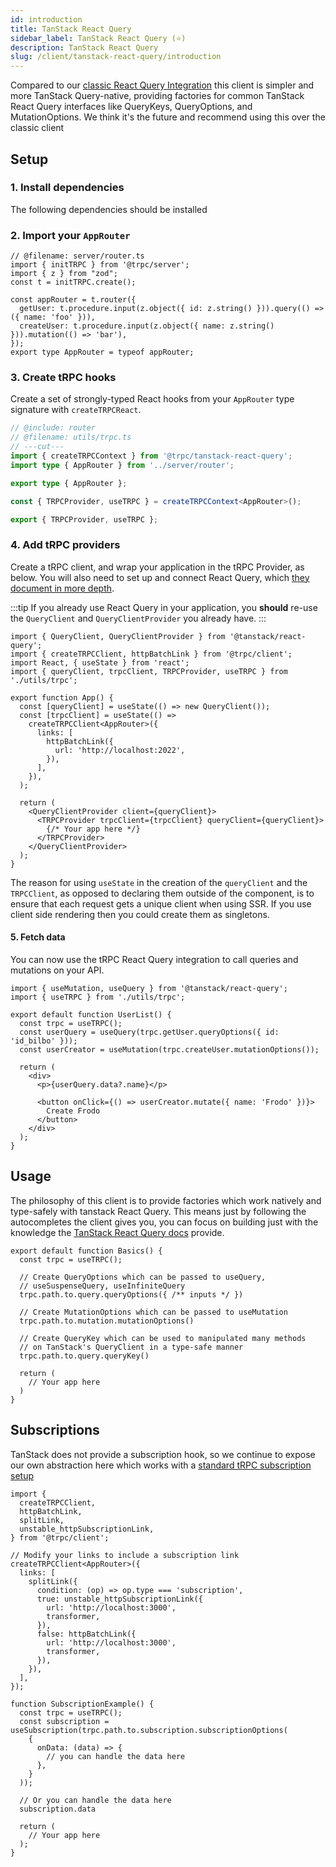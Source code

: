 ```yaml
---
id: introduction
title: TanStack React Query
sidebar_label: TanStack React Query (⭐️)
description: TanStack React Query
slug: /client/tanstack-react-query/introduction
---
```


Compared to our [classic React Query Integration](/docs/client/react) this client is simpler and more TanStack Query-native, providing factories for common TanStack React Query interfaces like QueryKeys, QueryOptions, and MutationOptions. We think it's the future and recommend using this over the classic client

## Setup

### 1. Install dependencies

The following dependencies should be installed


<InstallSnippet pkgs="@trpc/server@next @trpc/client@next @trpc/tanstack-react-query@next @tanstack/react-query@latest" />

### 2. Import your `AppRouter`

```twoslash include router
// @filename: server/router.ts
import { initTRPC } from '@trpc/server';
import { z } from "zod";
const t = initTRPC.create();

const appRouter = t.router({
  getUser: t.procedure.input(z.object({ id: z.string() })).query(() => ({ name: 'foo' })),
  createUser: t.procedure.input(z.object({ name: z.string() })).mutation(() => 'bar'),
});
export type AppRouter = typeof appRouter;
```


<ImportAppRouter />

### 3. Create tRPC hooks

Create a set of strongly-typed React hooks from your `AppRouter` type signature with `createTRPCReact`.

```ts twoslash title='utils/trpc.ts' include utils
// @include: router
// @filename: utils/trpc.ts
// ---cut---
import { createTRPCContext } from '@trpc/tanstack-react-query';
import type { AppRouter } from '../server/router';

export type { AppRouter };

const { TRPCProvider, useTRPC } = createTRPCContext<AppRouter>();

export { TRPCProvider, useTRPC };
```

### 4. Add tRPC providers

Create a tRPC client, and wrap your application in the tRPC Provider, as below. You will also need to set up and connect React Query, which [they document in more depth](https://tanstack.com/query/latest/docs/framework/react/quick-start).

:::tip
If you already use React Query in your application, you **should** re-use the `QueryClient` and `QueryClientProvider` you already have.
:::

```tsx title='App.tsx'
import { QueryClient, QueryClientProvider } from '@tanstack/react-query';
import { createTRPCClient, httpBatchLink } from '@trpc/client';
import React, { useState } from 'react';
import { queryClient, trpcClient, TRPCProvider, useTRPC } from './utils/trpc';

export function App() {
  const [queryClient] = useState(() => new QueryClient());
  const [trpcClient] = useState(() =>
    createTRPCClient<AppRouter>({
      links: [
        httpBatchLink({
          url: 'http://localhost:2022',
        }),
      ],
    }),
  );

  return (
    <QueryClientProvider client={queryClient}>
      <TRPCProvider trpcClient={trpcClient} queryClient={queryClient}>
        {/* Your app here */}
      </TRPCProvider>
    </QueryClientProvider>
  );
}
```

The reason for using `useState` in the creation of the `queryClient` and the `TRPCClient`, as opposed to declaring them outside of the component, is to ensure that each request gets a unique client when using SSR. If you use client side rendering then you could create them as singletons.

#### 5. Fetch data

You can now use the tRPC React Query integration to call queries and mutations on your API.

```tsx title='user-list.tsx'
import { useMutation, useQuery } from '@tanstack/react-query';
import { useTRPC } from './utils/trpc';

export default function UserList() {
  const trpc = useTRPC();
  const userQuery = useQuery(trpc.getUser.queryOptions({ id: 'id_bilbo' }));
  const userCreator = useMutation(trpc.createUser.mutationOptions());

  return (
    <div>
      <p>{userQuery.data?.name}</p>

      <button onClick={() => userCreator.mutate({ name: 'Frodo' })}>
        Create Frodo
      </button>
    </div>
  );
}
```

## Usage

The philosophy of this client is to provide factories which work natively and type-safely with tanstack React Query. This means just by following the autocompletes the client gives you, you can focus on building just with the knowledge the [TanStack React Query docs](https://tanstack.com/query/latest/docs/framework/react/overview) provide.

```tsx
export default function Basics() {
  const trpc = useTRPC();

  // Create QueryOptions which can be passed to useQuery,
  // useSuspenseQuery, useInfiniteQuery
  trpc.path.to.query.queryOptions({ /** inputs */ })

  // Create MutationOptions which can be passed to useMutation
  trpc.path.to.mutation.mutationOptions()

  // Create QueryKey which can be used to manipulated many methods
  // on TanStack's QueryClient in a type-safe manner
  trpc.path.to.query.queryKey()

  return (
    // Your app here
  )
}
```

## Subscriptions

TanStack does not provide a subscription hook, so we continue to expose our own abstraction here which works with a [standard tRPC subscription setup](/docs/server/subscriptions)

```tsx title='App.tsx'
import {
  createTRPCClient,
  httpBatchLink,
  splitLink,
  unstable_httpSubscriptionLink,
} from '@trpc/client';

// Modify your links to include a subscription link
createTRPCClient<AppRouter>({
  links: [
    splitLink({
      condition: (op) => op.type === 'subscription',
      true: unstable_httpSubscriptionLink({
        url: 'http://localhost:3000',
        transformer,
      }),
      false: httpBatchLink({
        url: 'http://localhost:3000',
        transformer,
      }),
    }),
  ],
});
```

```tsx title='SubscriptionExample.tsx'
function SubscriptionExample() {
  const trpc = useTRPC();
  const subscription = useSubscription(trpc.path.to.subscription.subscriptionOptions(
    {
      onData: (data) => {
        // you can handle the data here
      },
    }
  ));

  // Or you can handle the data here
  subscription.data

  return (
    // Your app here
  );
}
```
